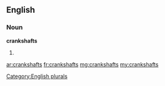 ==English==

===Noun===
'''crankshafts'''

# {{plural of|[[crankshaft]]}}

[[Category:English plurals]]

[[ar:crankshafts]]
[[fr:crankshafts]]
[[mg:crankshafts]]
[[my:crankshafts]]